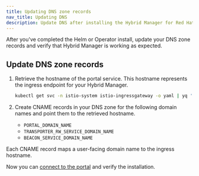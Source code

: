 ```yaml
---
title: Updating DNS zone records
nav_title: Updating DNS
description: Update DNS after installing the Hybrid Manager for Red Hat OpenShift.
---
```


After you've completed the Helm or Operator install, update your DNS zone records and verify that Hybrid Manager is working as expected.

## Update DNS zone records

1.  Retrieve the hostname of the portal service.
    This hostname represents the ingress endpoint for your Hybrid Manager.

    ```bash
    kubectl get svc -n istio-system istio-ingressgateway -o yaml | yq '.status.loadBalancer.ingress[0].hostname'
    ```

1.  Create CNAME records in your DNS zone for the following domain names and point them to the retrieved hostname.

    -   `PORTAL_DOMAIN_NAME`
    -   `TRANSPORTER_RW_SERVICE_DOMAIN_NAME`
    -   `BEACON_SERVICE_DOMAIN_NAME`

Each CNAME record maps a user-facing domain name to the ingress hostname.

Now you can [connect to the portal](portalconnection.mdx) and verify the installation.